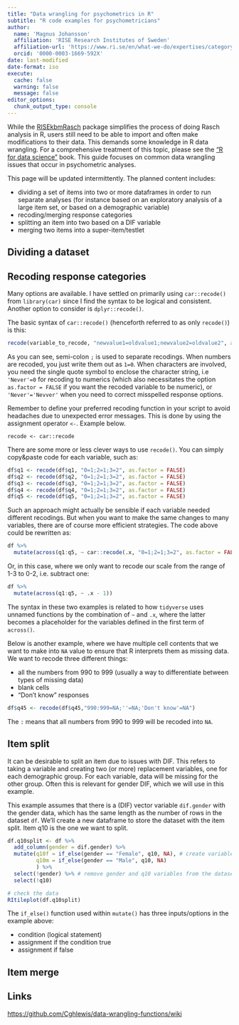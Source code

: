 ---
title: "Data wrangling for psychometrics in R"
subtitle: "R code examples for psychometricians"
author: 
  name: 'Magnus Johansson'
  affiliation: 'RISE Research Institutes of Sweden'
  affiliation-url: 'https://www.ri.se/en/what-we-do/expertises/category-based-measurements'
  orcid: '0000-0003-1669-592X'
date: last-modified
date-format: iso
execute: 
  cache: false
  warning: false
  message: false
editor_options: 
  chunk_output_type: console
---

While the [RISEkbmRasch](https://github.com/pgmj/RISEkbmRasch) package simplifies the process of doing Rasch analysis in R, users still need to be able to import and often make modifications to their data. This demands some knowledge in R data wrangling. For a comprehensive treatment of this topic, please see the ["R for data science"](https://r4ds.had.co.nz/) book. This guide focuses on common data wrangling issues that occur in psychometric analyses.

This page will be updated intermittently. The planned content includes:

- dividing a set of items into two or more dataframes in order to run separate analyses (for instance based on an exploratory analysis of a large item set, or based on a demographic variable)
- recoding/merging response categories
- splitting an item into two based on a DIF variable
- merging two items into a super-item/testlet

## Dividing a dataset

## Recoding response categories

Many options are available. I have settled on primarily using `car::recode()` from `library(car)` since I find the syntax to be logical and consistent. Another option to consider is `dplyr::recode()`.

The basic syntax of `car::recode()` (henceforth referred to as only `recode()`) is this:

``` r
recode(variable_to_recode, "newvalue1=oldvalue1;newvalue2=oldvalue2", as.factor = FALSE/TRUE)
```

As you can see, semi-colon `;` is used to separate recodings. When numbers are recoded, you just write them out as `1=0`. When characters are involved, you need the single quote symbol to enclose the character string, i.e `'Never'=0` for recoding to numerics (which also necessitates the option `as.factor = FALSE` if you want the recoded variable to be numeric), or `'Never'='Nevver'` when you need to correct misspelled response options.

::: {.callout-tip}
Remember to define your preferred recoding function in your script to avoid headaches due to unexpected error messages. This is done by using the assignment operator `<-`. Example below.

`recode <- car::recode`
:::

There are some more or less clever ways to use `recode()`. You can simply copy&paste code for each variable, such as:

``` r
df$q1 <- recode(df$q1, "0=1;2=1;3=2", as.factor = FALSE)
df$q2 <- recode(df$q2, "0=1;2=1;3=2", as.factor = FALSE)
df$q3 <- recode(df$q3, "0=1;2=1;3=2", as.factor = FALSE)
df$q4 <- recode(df$q4, "0=1;2=1;3=2", as.factor = FALSE)
df$q5 <- recode(df$q5, "0=1;2=1;3=2", as.factor = FALSE)
```

Such an approach might actually be sensible if each variable needed different recodings. But when you want to make the same changes to many variables, there are of course more efficient strategies. The code above could be rewritten as:

``` r
df %>% 
  mutate(across(q1:q5, ~ car::recode(.x, "0=1;2=1;3=2", as.factor = FALSE)))
```

Or, in this case, where we only want to recode our scale from the range of 1-3 to 0-2, i.e. subtract one:

``` r
df %>% 
  mutate(across(q1:q5, ~ .x - 1))
```

The syntax in these two examples is related to how `tidyverse` uses unnamed functions by the combination of `~` and `.x`, where the latter becomes a placeholder for the variables defined in the first term of `across()`.


Below is another example, where we have multiple cell contents that we want to make into `NA` value to ensure that R interprets them as missing data. We want to recode three different things:

- all the numbers from 990 to 999 (usually a way to differentiate between types of missing data)
- blank cells
- "Don't know" responses

``` r
df$q45 <- recode(df$q45,"990:999=NA;''=NA;'Don't know'=NA")
```

The `:` means that all numbers from 990 to 999 will be recoded into `NA`.

## Item split

It can be desirable to split an item due to issues with DIF. This refers to taking a variable and creating two (or more) replacement variables, one for each demographic group. For each variable, data will be missing for the other group. Often this is relevant for gender DIF, which we will use in this example.

This example assumes that there is a (DIF) vector variable `dif.gender` with the gender data, which has the same length as the number of rows in the dataset `df`. We'll create a new dataframe to store the dataset with the item split. Item q10 is the one we want to split.

``` r
df.q10split <- df %>% 
  add_column(gender = dif.gender) %>% 
  mutate(q10f = if_else(gender == "Female", q10, NA), # create variable q10f when gender is "Female"
         q10m = if_else(gender == "Male", q10, NA)
         ) %>% 
  select(!gender) %>% # remove gender and q10 variables from the dataset
  select(!q10)

# check the data
RItileplot(df.q10split)
```

The `if_else()` function used within `mutate()` has three inputs/options in the example above:

- condition (logical statement)
- assignment if the condition true
- assignment if false

## Item merge

## Links

<https://github.com/Cghlewis/data-wrangling-functions/wiki>